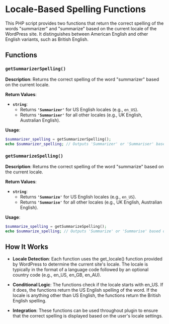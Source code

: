 # Locale-Based Spelling Functions

This PHP script provides two functions that return the correct spelling of the words "summarizer" and "summarize" based on the current locale of the WordPress site. It distinguishes between American English and other English variants, such as British English.

## Functions

### `getSummarizerSpelling()`

**Description**:
Returns the correct spelling of the word "summarizer" based on the current locale.

**Return Values**:

-   **`string`**:
    -   Returns **`'Summarizer'`** for US English locales (e.g., `en_US`).
    -   Returns **`'Summariser'`** for all other locales (e.g., UK English, Australian English).

**Usage**:

```php
$summarizer_spelling = getSummarizerSpelling();
echo $summarizer_spelling; // Outputs 'Summarizer' or 'Summariser' based on locale
```

### `getSummarizeSpelling()`

**Description**:
Returns the correct spelling of the word "summarize" based on the current locale.

**Return Values**:

-   **`string`**:
    -   Returns **`'Summarize'`** for US English locales (e.g., `en_US`).
    -   Returns **`'Summarise'`** for all other locales (e.g., UK English, Australian English).

**Usage**:

```php
$summarize_spelling = getSummarizeSpelling();
echo $summarize_spelling; // Outputs 'Summarize' or 'Summarise' based on locale
```

## How It Works

-   **Locale Detection**: Each function uses the get_locale() function provided by WordPress to determine the current site's locale. The locale is typically in the format of a language code followed by an optional country code (e.g., en_US, en_GB, en_AU).

-   **Conditional Logic**:
    The functions check if the locale starts with en_US. If it does, the functions return the US English spelling of the word.
    If the locale is anything other than US English, the functions return the British English spelling.

-   **Integration**: These functions can be used throughout plugin to ensure that the correct spelling is displayed based on the user's locale settings.
